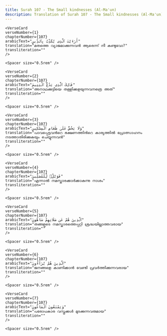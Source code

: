 ```yaml
---
title: Surah 107 - The Small kindnesses (Al-Ma'un)  
description: Translation of Surah 107 - The Small kindnesses (Al-Ma'un) in Malayalam
---
```







    <VerseCard 
    verseNumber={1}
    chapterNumber={107}
    arabicText="أَرَءَيْتَ ٱلَّذِى يُكَذِّبُ بِٱلدِّينِ"
    translation="മതത്തെ വ്യാജമാക്കുന്നവന്‍ ആരെന്ന്‌ നീ കണ്ടുവോ?"
    transliteration=""
    />

    <Spacer size="0.5rem" />
                
    <VerseCard 
    verseNumber={2}
    chapterNumber={107}
    arabicText="فَذَٰلِكَ ٱلَّذِى يَدُعُّ ٱلْيَتِيمَ"
    translation="അനാഥക്കുട്ടിയെ തള്ളിക്കളയുന്നവനത്രെ അത്‌"
    transliteration=""
    />

    <Spacer size="0.5rem" />
                
    <VerseCard 
    verseNumber={3}
    chapterNumber={107}
    arabicText="وَلَا يَحُضُّ عَلَىٰ طَعَامِ ٱلْمِسْكِينِ"
    translation="പാവപ്പെട്ടവന്‍റെ ഭക്ഷണത്തിന്‍റെ കാര്യത്തില്‍ പ്രോത്സാഹനം നടത്താതിരിക്കുകയും ചെയ്യുന്നവന്‍"
    transliteration=""
    />

    <Spacer size="0.5rem" />
                
    <VerseCard 
    verseNumber={4}
    chapterNumber={107}
    arabicText="فَوَيْلٌۭ لِّلْمُصَلِّينَ"
    translation="എന്നാല്‍ നമസ്കാരക്കാര്‍ക്കാകുന്നു നാശം"
    transliteration=""
    />

    <Spacer size="0.5rem" />
                
    <VerseCard 
    verseNumber={5}
    chapterNumber={107}
    arabicText="ٱلَّذِينَ هُمْ عَن صَلَاتِهِمْ سَاهُونَ"
    translation="തങ്ങളുടെ നമസ്കാരത്തെപ്പറ്റി ശ്രദ്ധയില്ലാത്തവരായ"
    transliteration=""
    />

    <Spacer size="0.5rem" />
                
    <VerseCard 
    verseNumber={6}
    chapterNumber={107}
    arabicText="ٱلَّذِينَ هُمْ يُرَآءُونَ"
    translation="ജനങ്ങളെ കാണിക്കാന്‍ വേണ്ടി പ്രവര്‍ത്തിക്കുന്നവരായ"
    transliteration=""
    />

    <Spacer size="0.5rem" />
                
    <VerseCard 
    verseNumber={7}
    chapterNumber={107}
    arabicText="وَيَمْنَعُونَ ٱلْمَاعُونَ"
    translation="പരോപകാര വസ്തുക്കള്‍ മുടക്കുന്നവരുമായ"
    transliteration=""
    />

    <Spacer size="0.5rem" />
                